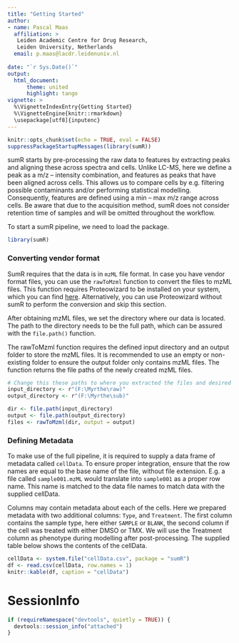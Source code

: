 ```yaml
---
title: "Getting Started"
author:
- name: Pascal Maas
  affiliation: >
   Leiden Academic Centre for Drug Research, 
   Leiden University, Netherlands
  email: p.maas@lacdr.leidenuniv.nl
  
date: "`r Sys.Date()`"
output: 
  html_document:
      theme: united
      highlight: tango
vignette: >
  %\VignetteIndexEntry{Getting Started}
  %\VignetteEngine{knitr::rmarkdown}
  \usepackage[utf8]{inputenc}
---
```


```r
knitr::opts_chunk$set(echo = TRUE, eval = FALSE)
suppressPackageStartupMessages(library(sumR))
```

sumR starts by pre-processing the raw data to features by extracting peaks and 
aligning these across spectra and cells. Unlike LC-MS, here we define a peak as 
a m/z -- intensity combination, and features as peaks that have been aligned 
across cells. This allows us to compare cells by e.g. filtering possible 
contaminants and/or performing statistical modelling. Consequently, features 
are defined using a min -- max m/z range across cells. Be aware that due to 
the acquisition method, sumR does not consider retention time of samples and 
will be omitted throughout the workflow.

To start a sumR pipeline, we need to load the package.

```r
library(sumR)
```

### Converting vendor format

SumR requires that the data is in `mzML` file format. In case you have vendor 
format files, you can use the `rawToMzml` function to convert the files to mzML 
files. This function requires Proteowizard to be installed on your system, 
which you can find [here](https://proteowizard.sourceforge.io/). Alternatively, 
you can use Proteowizard without sumR to perform the conversion and skip this 
section.

After obtaining mzML files, we set the directory where our data is located. The 
path to the directory needs to be the full path, which can be assured with the 
`file.path()` function.

The rawToMzml function requires the defined input directory and an output 
folder to store the mzML files. It is recommended to use an empty or 
non-existing folder to ensure the output folder only contains mzML files. The 
function returns the file paths of the newly created mzML files.

```r
# Change this these paths to where you extracted the files and desired output
input_directory <- r"(F:\Myrthe\raw)"
output_directory <- r"(F:\Myrthe\sub)"

dir <- file.path(input_directory)
output <- file.path(output_directory)
files <- rawToMzml(dir, output = output)
```

### Defining Metadata

To make use of the full pipeline, it is required to supply a data frame of 
metadata called `cellData`. To ensure proper integration, ensure that the row 
names are equal to the base name of the file, without file extension. E.g. a 
file called `sample001.mzML` would translate into `sample001` as a proper row 
name. This name is matched to the data file names to match data with the 
supplied cellData.

Columns may contain metadata about each of the cells. Here we prepared metadata 
with two additional columns: `Type`, and `Treatment`. The first column contains 
the sample type, here either `SAMPLE` or `BLANK`, the second column if the cell 
was treated with either DMSO or TMX. We will use the Treatment column as 
phenotype during modelling after post-processing. The supplied table below 
shows the contents of the cellData.

```r
cellData <- system.file("cellData.csv", package = "sumR")
df <- read.csv(cellData, row.names = 1)
knitr::kable(df, caption = "cellData") 
```

# SessionInfo
```r
if (requireNamespace("devtools", quietly = TRUE)) {
  devtools::session_info("attached")
}
```
